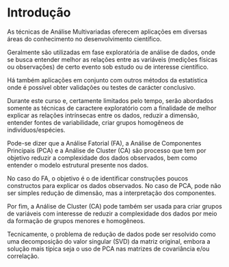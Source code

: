 # Introdução {#intro}

As técnicas de Análise Multivariadas oferecem aplicações em diversas áreas do conhecimento no desenvolvimento científico.

Geralmente são utilizadas em fase exploratória de análise de dados, onde se busca entender melhor as relações entre as variáveis (medições físicas ou observações) de certo evento sob estudo ou de interesse científico.

Há também aplicações em conjunto com outros métodos da estatística onde é possível obter validações ou testes de carácter conclusivo.

Durante este curso e, certamente limitados pelo tempo, serão abordados somente as técnicas de caractere exploratório com a finalidade de melhor explicar as relações intrínsecas entre os dados, reduzir a dimensão, entender fontes de variabilidade, criar grupos homogêneos de indivíduos/espécies.

Pode-se dizer que a Análise Fatorial (FA), a Análise de Componentes Principais (PCA) e a Análise de Cluster (CA) são processo que tem por objetivo reduzir a complexidade dos dados observados, bem como entender o modelo estrutural presente nos dados.

No caso do FA, o objetivo é o de identificar construções poucos constructos para explicar os dados observados. No caso de PCA, pode não ser simples redução de dimensão, mas a interpretação dos componentes. 

Por fim, a Análise de Cluster (CA) pode também ser usada para criar grupos de variáveis com interesse de reduzir a complexidade dos dados por meio da formação de grupos menores e homogêneos.

Tecnicamente, o problema de redução de dados pode ser resolvido como uma decomposição do valor singular (SVD) da matriz original, embora a solução mais típica seja o uso de PCA nas matrizes de covariância e/ou correlação.
